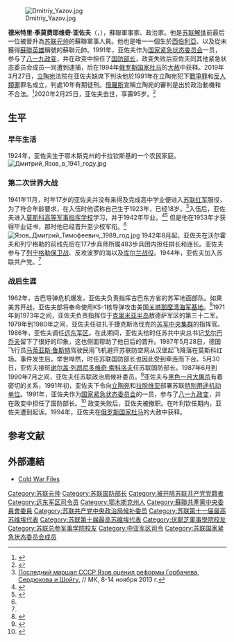 {{expand|time=2013-05-01T11:05:19+00:00}}
{{Infobox officeholder
| name         = 德米特里·季莫費耶維奇·亞佐夫
| native_name  = Дмитрий Тимофеевич Язов
| image        = Dmitry Timofeyevich Yazov 2.jpg
| image_size   = 250px
| caption      = 2015年的亚佐夫
| nationality  = {{USSR}} <br /> {{RUS}}
| office       = [[File:Flag_of_the_Soviet_Union.svg|22px]] [[蘇聯國防部|蘇聯國防部]]部長
| term_start   = 1987年5月30日
| term_end     = 1991年8月22日
| predecessor  = [[謝爾蓋·索科洛夫|謝爾蓋·索科洛夫]]
| successor    = [[叶夫根尼·伊万诺维奇·沙波什尼科夫|叶夫根尼·沙波什尼科夫]]
| birth_date   =  1924年11月8日
| birth_place  = {{USSR}}[[鄂木斯克州|鄂木斯克州]] 
| death_date   = {{Death date and age|2020|2|25|1924|11|8}}
| death_place  = {{RUS}}[[莫斯科|莫斯科]]
| spouse       = 
| profession   = 
| otherparty   = {{CPSU}}
| branch        = [[File:Red_Army_flag.svg|25px]] [[蘇聯紅軍|蘇聯紅軍]]（[[苏联武装力量|苏联武装力量]]）
| serviceyears = 1941–1994
| rank         = [[File:CCCP_army_Rank_marshal_CCCP_infobox.svg|40px]] [[蘇聯元帥列表|蘇聯元帥]]<br/>{{small|（1990年–1994年）}}
| commands     = 
| battles      = [[蘇德戰爭|蘇德戰爭]]<br>[[蘇聯－阿富汗戰爭|阿富汗战争（1979年）]]
| awards       = {{{!}} style="background: transparent"
{{!}} {{三级祖国功勋勋章}}{{!!}}{{四级祖国功勋勋章}}
{{!}}}
{{{!}} style="background: transparent"
{{!!}}{{亚历山大·涅夫斯基勋章 (俄罗斯联邦)}}{{!!}}{{荣誉勋章 (俄罗斯联邦)}}{{!!}}{{列宁勋章}}{{!!}}  {{列宁勋章}}
{{!}}-
{{!}}{{十月革命勋章}}{{!!}}{{红旗勋章}}{{!!}} {{一级卫国战争勋章}} {{!!}} {{红星勋章}}
{{!}}-
{{!}}{{三级在苏联武装力量中为祖国服务勋章}}{{!!}}{{朱可夫奖章}}{{!!}} {{战功奖章}}{{!!}} {{纪念列宁诞辰一百周年奖章}}
{{!}}-
{{!}}{{守卫苏联国界有功奖章}}{{!!}}{{保卫列宁格勒奖章}}{{!!}}{{卫国战争战胜德国奖章}} {{!!}} {{卫国战争胜利二十周年奖章}}
{{!}}-
{{!}} {{卫国战争胜利三十周年奖章}}{{!!}}{{卫国战争胜利四十周年奖章}}{{!!}}{{卫国战争胜利五十周年奖章}}{{!!}}{{卫国战争胜利六十周年奖章}}
{{!}}-
{{!}} {{卫国战争胜利六十五周年奖章}}{{!!}}{{苏联武装力量老兵奖章}}{{!!}}{{巩固战斗友谊奖章 (苏联)}}{{!!}}{{开垦处女地奖章}}
{{!}}-
{{!}} {{苏维埃陆军海军三十周年奖章}}{{!!}}{{苏联武装力量四十周年奖章}}{{!!}}{{苏联武装力量五十周年奖章}}{{!!}}{{苏联武装力量六十周年奖章}}
{{!}}-
{{!}} {{苏联武装力量七十周年奖章}}{{!!}}{{圆满服役奖章|type=1}}{{!!}}{{圆满服役奖章|type=2}}
{{!}}}
|signature=Автограф_Д._Т._Язова.svg
}}
[[File:Dmitriy_Yazov.jpg|thumb]]

'''德米特里·季莫费耶维奇·亚佐夫'''（{{lang-ru|Дмитрий Тимофеевич Язов|Dmitry Timofeyevich Yazov}}，{{bd|1924年|11月8日|2020年|2月25日|catIdx=Yazov}}），蘇聯軍事家、政治家。他是[[苏联解体|苏联解体]]前最后一位被晉升為[[苏联元帅列表|苏联元帅]]的蘇聯軍事人員。他也是唯一一個生於[[西伯利亚|西伯利亞]]、以及從未獲得[[蘇聯英雄|蘇聯英雄]]稱號的蘇聯元帥。1991年，亚佐夫作为[[国家紧急状态委员会|国家紧急状态委员会]]一员，参与了[[八一九政变|八一九政变]]，并在政变中担任了[[苏联国防部|国防部长]]，政变失败后亚佐夫同其他紧急状态委员会成员一同遭到逮捕，后在1994年[[俄罗斯国家杜马|俄罗斯国家杜马]]的[[大赦|大赦]]中获释。2019年3月27日，[[立陶宛|立陶宛]]法院在亚佐夫缺席下判決他於1991年在立陶宛犯下[[戰爭罪|戰爭罪]]和[[反人類罪|反人類罪]]罪名成立，判處10年有期徒刑。[[俄羅斯|俄羅斯]]宣稱立陶宛的審判是出於政治動機和不合法。<ref>{{Cite news |url=https://www.bbc.co.uk/news/world-europe-47725239 |title=Lithuania convicts Russians of war crimes under Soviet rule |publisher=BBC |date=2019-03-27 |accessdate=2019-03-27 |archive-date=2020-12-11 |archive-url=https://web.archive.org/web/20201211143055/https://www.bbc.co.uk/news/world-europe-47725239 |dead-url=no }}</ref>2020年2月25日，亚佐夫去世，享壽95岁。<ref>{{Cite news|url=http://sputniknews.cn/society/202002251030715935/|title=苏联元帅德米特里·亚佐夫逝世|publisher=俄罗斯卫星通讯社|date=2020-02-25|language=Zh-hans|accessdate=2020-02-25|archive-date=2020-02-25|archive-url=https://web.archive.org/web/20200225063922/http://sputniknews.cn/society/202002251030715935/|dead-url=no}}</ref>

==生平==

===早年生活===
1924年，亚佐夫生于鄂木斯克州的卡拉钦斯基的一个农民家庭。
[[File:Дмитрий_Язов_в_1941_году.jpg|thumb]]
===第二次世界大战===
1941年11月，时年17岁的亚佐夫并没有来得及完成高中学业便进入[[苏联红军|苏联红军]]服役，为了符合年龄要求，在入伍时他谎称自己生于1923年，已经18岁。<ref>[http://www.mk.ru/politics/article/2013/11/07/942026-posledniy-marshal-sssr-yazov-otsenil-reformyi-gorbacheva-serdyukova-i-shoygu.html Последний маршал СССР Язов оценил реформы Горбачева, Сердюкова и Шойгу.] {{Wayback|url=http://www.mk.ru/politics/article/2013/11/07/942026-posledniy-marshal-sssr-yazov-otsenil-reformyi-gorbacheva-serdyukova-i-shoygu.html |date=20210906100339 }}// МК, 8-14 ноября 2013 г.</ref>入伍后，亚佐夫进入[[莫斯科高等军事指挥学校|莫斯科高等军事指挥学校]]学习，并于1942年毕业。<ref>{{cite web|url=http://mkpu.ru/index.php?sitepage=vipusk&y=1942|title=Выпуск 1942'го года|work=Фото кремлёвцев по выпускам|publisher=МосВОКУ им. Верховного Совета РСФСР|access-date=2013-08-19|archive-date=2021-09-06|archive-url=https://web.archive.org/web/20210906095946/http://mkpu.ru/index.php?sitepage=vipusk&y=1942|dead-url=no}}</ref><ref>{{cite web|url=http://mkpu.ru/index.php?sitepage=about/history|title=Краткая история училища|publisher=МосВОКУ им. Верховного Совета РСФСР|access-date=2013-08-19|archive-date=2021-07-01|archive-url=https://web.archive.org/web/20210701014855/http://mkpu.ru/index.php?sitepage=about%2Fhistory|dead-url=no}}</ref> 但是他在1953年才获得毕业证书，那时他已经晋升至少校军衔。<ref name="zv" />
[[File:Язов_Дмитрий_Тимофеевич,_1989_год.jpg|thumb]]
1942年8月起，亚佐夫在沃尔霍夫和列宁格勒的前线先后在177步兵师所属483步兵团内担任排长和连长。亚佐夫参与了[[列宁格勒保卫战|列宁格勒保卫战]]、反攻波罗的海以及[[库尔兰战役|库尔兰战役]]。1944年，亚佐夫加入苏联共产党。<ref name="zv" />

===战后生涯===
1962年，古巴导弹危机爆发，亚佐夫负责指挥古巴东方省的苏军地面部队。如果美苏开战，亚佐夫部将奉命使用KS-1核导弹攻击美国[[关塔那摩湾海军基地|关塔那摩湾海军基地]]。<ref>{{Cite book|last=Dobbs|first=Michael|url=https://www.worldcat.org/oclc/176951842|title=One minute to midnight : Kennedy, Khrushchev, and Castro on the brink of nuclear war|date=2008|publisher=Alfred A. Knopf|isbn=978-1-4000-4358-3|edition=1|location=New York|pages=126|oclc=176951842|access-date=2021-09-06|archive-date=2010-01-11|archive-url=https://web.archive.org/web/20100111153749/http://www.worldcat.org/oclc/176951842|dead-url=no}}</ref>1971年到1973年之间，亚佐夫负责指挥位于[[克里米亚半岛|克里米亚半岛]]敖德萨军区的第三十二军。1979年到1980年之间，亚佐夫任驻扎于捷克斯洛伐克的[[苏军中央集群|苏军中央集群]]的指挥官。1986年，亚佐夫调任[[远东军区|远东军区]]。在此期间，亚佐夫给时任苏共中央总书记[[戈尔巴乔夫|戈尔巴乔夫]]留下了很好的印象，这也侧面帮助了他日后的晋升。1987年5月28日，德国飞行员[[马蒂亚斯·鲁斯特|马蒂亚斯·鲁斯特]]驾驶民用飞机避开苏联防空网从汉堡起飞降落在莫斯科红场。事件发生后，举世哗然，时任苏联国防部长也因此受到牵连而下台。5月30日，亚佐夫接班[[谢尔盖·列昂尼多维奇·索科洛夫|谢尔盖·列昂尼多维奇·索科洛夫]]任苏联国防部长。1987年6月到1990年7月之间，亚佐夫任苏联政治局候补委员。<ref>{{cite web|title=Dmitry Yazov|url=https://www.globalsecurity.org/military/world/russia/yazov.htm|website=globalsecurity.org|access-date=11 September 2017|archive-date=2021-08-24|archive-url=https://web.archive.org/web/20210824173313/https://www.globalsecurity.org/military/world/russia/yazov.htm|dead-url=no}}</ref>亚佐夫与[[黑色一月大屠杀|黑色一月大屠杀]]有着密切的关系，1991年初，亚佐夫下令向[[立陶宛|立陶宛]]和[[拉脱维亚|拉脱维亚]]部署苏联[[特别用途机动单位|特别用途机动单位]]。1991年，亚佐夫作为[[国家紧急状态委员会|国家紧急状态委员会]]的一员，参与了[[八一九政变|八一九政变]]，并在政变中担任了国防部长。<ref>{{Cite web |url=http://base.garant.ru/6334609/ |title=Постановление Верховного Совета СССР от 28 августа 1991 г. № 2367-I «О недоверии Кабинету Министров СССР» |access-date=2021-09-07 |archive-date=2021-04-13 |archive-url=https://web.archive.org/web/20210413153355/http://base.garant.ru/6334609/ |dead-url=no }}</ref> 政变失败后，亚佐夫被撤职。在叶利钦任期内，亚佐夫遭到起诉。1994年，亚佐夫在[[俄罗斯国家杜马|俄罗斯国家杜马]]的大赦中获释。{{Citation needed|date=February 2020}}

== 参考文献 ==
{{Reflist}}

== 外部連結 ==
* [https://web.archive.org/web/20070711055907/http://www.coldwarfiles.org/index.cfm?fuseaction=people.details&thisunit=0&peopleid=119 Cold War Files]

{{國家緊急狀態委員會}}
{{苏联元帅}}
{{蘇聯大將}}
{{Authority control}}

{{DEFAULTSORT:Yazov, Dmitry Timofeyevich}}
[[Category:苏联元帅|Category:苏联元帅]]
[[Category:苏联国防部长|Category:苏联国防部长]]
[[Category:被开除苏联共产党党籍者|Category:被开除苏联共产党党籍者]]
[[Category:远东军区司令员|Category:远东军区司令员]]
[[Category:鄂木斯克州人|Category:鄂木斯克州人]]
[[Category:蘇聯共產黨中央委員會委員|Category:蘇聯共產黨中央委員會委員]]
[[Category:苏联共产党中央政治局候补委员|Category:苏联共产党中央政治局候补委员]]
[[Category:苏联第十一届最高苏维埃代表|Category:苏联第十一届最高苏维埃代表]]
[[Category:苏联第十届最高苏维埃代表|Category:苏联第十届最高苏维埃代表]]
[[Category:伏龍芝軍事學院校友|Category:伏龍芝軍事學院校友]]
[[Category:苏联总参军事学院校友|Category:苏联总参军事学院校友]]
[[Category:中亚军区司令|Category:中亚军区司令]]
[[Category:苏联国家紧急状态委员会成员|Category:苏联国家紧急状态委员会成员]]